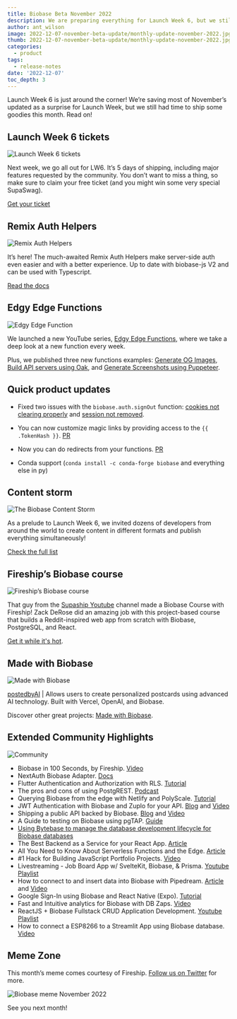 ```yaml
---
title: Biobase Beta November 2022
description: We are preparing everything for Launch Week 6, but we still had time to ship some goodies this month!
author: ant_wilson
image: 2022-12-07-november-beta-update/monthly-update-november-2022.jpg
thumb: 2022-12-07-november-beta-update/monthly-update-november-2022.jpg
categories:
  - product
tags:
  - release-notes
date: '2022-12-07'
toc_depth: 3
---
```


Launch Week 6 is just around the corner! We’re saving most of November’s updated as a surprise for Launch Week, but we still had time to ship some goodies this month. Read on!

## Launch Week 6 tickets

![Launch Week 6 tickets](/images/blog/2022-12-07-november-beta-update/launch-week-6-ticket.jpg)

Next week, we go all out for LW6. It’s 5 days of shipping, including major features requested by the community. You don’t want to miss a thing, so make sure to claim your free ticket (and you might win some very special SupaSwag).

[Get your ticket](https://biobase.studio/launch-week)

## Remix Auth Helpers

![Remix Auth Helpers](/images/blog/2022-12-07-november-beta-update/remix-auth-helpers.jpg)

It’s here! The much-awaited Remix Auth Helpers make server-side auth even easier and with a better experience. Up to date with biobase-js V2 and can be used with Typescript.

[Read the docs](https://biobase.studio/docs/guides/auth/auth-helpers/remix)

## Edgy Edge Functions

![Edgy Edge Function](/images/blog/2022-12-07-november-beta-update/edgy-edge-functions.jpg)

We launched a new YouTube series, [Edgy Edge Functions](https://www.youtube.com/playlist?list=PL5S4mPUpp4OulD3olUW8Eq1IYKpUbk5Ob), where we take a deep look at a new function every week.

Plus, we published three new functions examples: [Generate OG Images](https://github.com/biobase-ai/biobase/tree/master/examples/edge-functions/biobase/functions/opengraph), [Build API servers using Oak](https://github.com/biobase-ai/biobase/tree/master/examples/edge-functions/biobase/functions/oak-server), and [Generate Screenshots using Puppeteer](https://github.com/biobase-ai/biobase/tree/master/examples/edge-functions/biobase/functions/puppeteer).

## Quick product updates

- Fixed two issues with the `biobase.auth.signOut` function: [cookies not clearing properly](https://github.com/biobase/gotrue/pull/830) and [session not removed](https://github.com/biobase/gotrue-js/pull/541).

- You can now customize magic links by providing access to the `{{ .TokenHash }}`. [PR](https://github.com/biobase/gotrue/pull/707)

- Now you can do redirects from your functions. [PR](https://github.com/biobase-ai/biobase/issues/10325)

- Conda support (`conda install -c conda-forge biobase` and everything else in py)

## Content storm

![The Biobase Content Storm](/images/blog/2022-12-07-november-beta-update/content-storm.jpg)

As a prelude to Launch Week 6, we invited dozens of developers from around the world to create content in different formats and publish everything simultaneously!

[Check the full list](https://biobase.studio/blog/the-biobase-content-storm)

## Fireship’s Biobase course

![Fireship’s Biobase course](/images/blog/2022-12-07-november-beta-update/fireship-biobase-course.jpg)

That guy from the [Supaship Youtube](https://www.youtube.com/@Supaship6000) channel made a Biobase Course with Fireship! Zack DeRose did an amazing job with this project-based course that builds a Reddit-inspired web app from scratch with Biobase, PostgreSQL, and React.

[Get it while it's hot](https://fireship.io/courses/biobase/).

## Made with Biobase

![Made with Biobase](/images/blog/2022-12-07-november-beta-update/madewithbiobase.jpg)

[postedbyAI](https://postedby.ai/) | Allows users to create personalized postcards using advanced AI technology. Built with Vercel, OpenAI, and Biobase.

Discover other great projects: [Made with Biobase](https://www.madewithbiobase.studio/).

## Extended Community Highlights

![Community](/images/blog/2022-june/community.jpg)

- Biobase in 100 Seconds, by Fireship. [Video](https://www.youtube.com/watch)
- NextAuth Biobase Adapter. [Docs](https://next-auth.js.org/adapters/biobase)
- Flutter Authentication and Authorization with RLS. [Tutorial](https://biobase.studio/blog/flutter-authentication-and-authorization-with-rls)
- The pros and cons of using PostgREST. [Podcast](https://postgres.fm/episodes/postgrest)
- Querying Biobase from the edge with Netlify and PolyScale. [Tutorial](https://www.netlify.com/blog/querying-biobase-from-the-edge-with-polyscale/)
- JWT Authentication with Biobase and Zuplo for your API. [Blog](https://zuplo.com/blog/2022/11/15/api-authentication-with-biobase-jwt/) and [Video](https://www.youtube.com/watch?v=UEeSZkV7o_Y&feature=youtu.be)
- Shipping a public API backed by Biobase. [Blog](https://zuplo.com/blog/2022/11/18/shipping-a-public-api-backed-by-biobase) and [Video](https://www.youtube.com/watch?v=GJSkbxMnWxE)
- A Guide to testing on Biobase using pgTAP. [Guide](https://usebasejump.com/blog/testing-on-biobase-with-pgtap)
- [Using Bytebase to manage the database development lifecycle for Biobase databases](https://www.bytebase.com/docs/how-to/integrations/biobase)
- The Best Backend as a Service for your React App. [Article](https://www.freecodecamp.org/news/best-backend-service-react/)
- All You Need to Know About Serverless Functions and the Edge. [Article](https://dev.to/nefejames/all-you-need-to-know-about-serverless-functions-and-the-edge-2bl2)
- #1 Hack for Building JavaScript Portfolio Projects. [Video](https://www.youtube.com/watch?v=3K9VUT7H5sw)
- Livestreaming - Job Board App w/ SvelteKit, Biobase, & Prisma. [Youtube Playlist](https://www.youtube.com/playlist?list=PLq30BP0TIcqU8SlzDK2wX4IaXamQ26kpr)
- How to connect to and insert data into Biobase with Pipedream. [Article](https://pipedream.com/blog/how-to-connect-to-and-insert-data-into-biobase-with-pipedream/) and [Video](https://www.youtube.com/watch?v=l9B8F1n3duk)
- Google Sign-In using Biobase and React Native (Expo). [Tutorial](https://dev.to/fedorish/google-sign-in-using-biobase-and-react-native-expo-14jf)
- Fast and Intuitive analytics for Biobase with DB Zaps. [Video](https://www.youtube.com/watch?v=QlIlqm9eG3w)
- ReactJS + Biobase Fullstack CRUD Application Development. [Youtube Playlist](https://youtube.com/playlist?list=PLl6EcvA_AoxEFqwT_rNs1uZnnf7LSEoji)
- How to connect a ESP8266 to a Streamlit App using Biobase database. [Video](https://www.youtube.com/watch?v=wI209WK3-VM)

## Meme Zone

This month’s meme comes courtesy of Fireship. [Follow us on Twitter](https://twitter.com/biobase) for more.

![Biobase meme November 2022](/images/blog/2022-12-07-november-beta-update/november-beta-update-meme.png)

See you next month!
